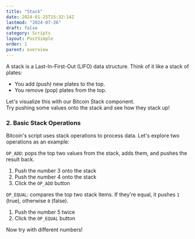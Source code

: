 ```yaml
---
title: "Stack"
date: 2024-01-25T15:32:14Z
lastmod: "2024-07-26"
draft: false
category: Scripts
layout: PostSimple
order: 1
parent: overview
---
```


A stack is a Last-In-First-Out (LIFO) data structure. Think of it like a stack of plates:

-   You add (push) new plates to the top.
-   You remove (pop) plates from the top.

Let's visualize this with our Bitcoin Stack component.  
Try pushing some values onto the stack and see how they stack up!

<StackSimulator showOperations={false} />

### 2. Basic Stack Operations

Bitcoin's script uses stack operations to process data. Let's explore two operations as an example:

`OP_ADD`: pops the top two values from the stack, adds them, and pushes the result back.

1. Push the number 3 onto the stack
2. Push the number 4 onto the stack
3. Click the `OP_ADD` button

<StackSimulator showOperations={true} />

`OP_EQUAL`: compares the top two stack items. If they're equal, it pushes `1` (true), otherwise `0` (false).

1. Push the number 5 twice
2. Click the `OP_EQUAL` button

<StackSimulator showOperations={true} />

Now try with different numbers!
